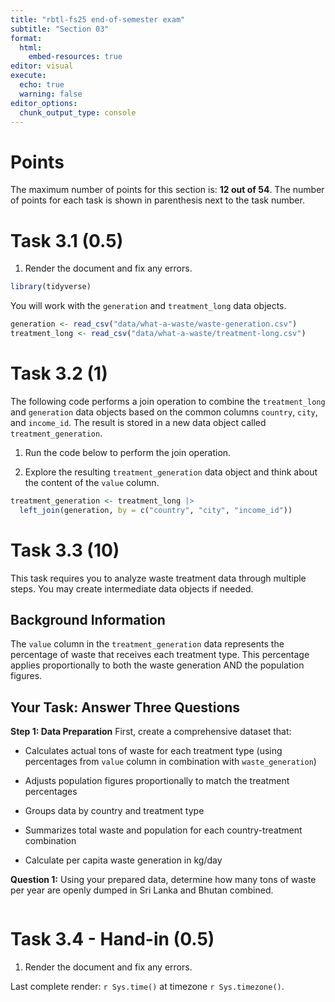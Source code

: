 ```yaml
---
title: "rbtl-fs25 end-of-semester exam"
subtitle: "Section 03"
format:
  html:
    embed-resources: true
editor: visual
execute: 
  echo: true
  warning: false
editor_options: 
  chunk_output_type: console
---
```


# Points

The maximum number of points for this section is: **12 out of 54**. The number of points for each task is shown in parenthesis next to the task number.

# Task 3.1 (0.5)

1.  Render the document and fix any errors.

```r
library(tidyverse)
```

You will work with the `generation` and `treatment_long` data objects.

```r
generation <- read_csv("data/what-a-waste/waste-generation.csv")
treatment_long <- read_csv("data/what-a-waste/treatment-long.csv")
```

# Task 3.2 (1)

The following code performs a join operation to combine the `treatment_long` and `generation` data objects based on the common columns `country`, `city`, and `income_id`. The result is stored in a new data object called `treatment_generation`.

1. Run the code below to perform the join operation.

2. Explore the resulting `treatment_generation` data object and think about the content of the `value` column.

```r

treatment_generation <- treatment_long |> 
  left_join(generation, by = c("country", "city", "income_id"))

```

# Task 3.3 (10)

This task requires you to analyze waste treatment data through multiple steps. You may create intermediate data objects if needed.

## Background Information

The `value` column in the `treatment_generation` data represents the percentage of waste that receives each treatment type. This percentage applies proportionally to both the waste generation AND the population figures.

## Your Task: Answer Three Questions

**Step 1: Data Preparation** First, create a comprehensive dataset that:

-   Calculates actual tons of waste for each treatment type (using percentages from `value` column in combination with `waste_generation`)

-   Adjusts population figures proportionally to match the treatment percentages

-   Groups data by country and treatment type

-   Summarizes total waste and population for each country-treatment combination

-   Calculate per capita waste generation in kg/day

**Question 1:** Using your prepared data, determine how many tons of waste per year are openly dumped in Sri Lanka and Bhutan combined.


```r


```

# Task 3.4 - Hand-in (0.5)

1.  Render the document and fix any errors.

Last complete render: `r Sys.time()` at timezone `r Sys.timezone()`.
